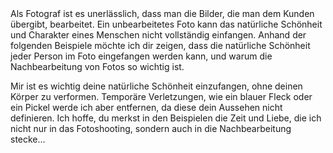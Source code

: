 
<EmpP>
    Als Fotograf ist es unerlässlich, dass man die Bilder, die man dem Kunden übergibt, bearbeitet. Ein unbearbeitetes
    Foto kann das natürliche Schönheit und Charakter eines Menschen nicht vollständig einfangen. Anhand der folgenden
    Beispiele möchte ich dir zeigen, dass die natürliche Schönheit jeder Person im Foto eingefangen werden kann, und
    warum die Nachbearbeitung von Fotos so wichtig ist.
</EmpP>

Mir ist es wichtig deine natürliche Schönheit einzufangen, ohne deinen Körper zu verformen.
Temporäre Verletzungen, wie ein blauer Fleck oder ein Pickel werde ich aber entfernen, da diese dein Aussehen nicht definieren.
Ich hoffe, du merkst in den Beispielen die Zeit und Liebe, die ich nicht nur in das Fotoshooting, sondern auch in die Nachbearbeitung stecke...
